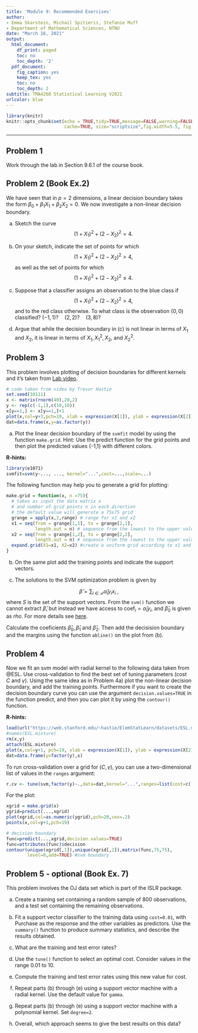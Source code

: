```yaml
---
title: 'Module 9: Recommended Exercises'
author:
- Emma Skarstein, Michail Spitieris, Stefanie Muff
- Department of Mathematical Sciences, NTNU
date: "March 16, 2021"
output:
  html_document:
    df_print: paged
    toc: no
    toc_depth: '2'
  pdf_document:
    fig_caption: yes
    keep_tex: yes
    toc: no
    toc_depth: 2
subtitle: TMA4268 Statistical Learning V2021
urlcolor: blue
---
```


```r
library(knitr)
knitr::opts_chunk$set(echo = TRUE,tidy=TRUE,message=FALSE,warning=FALSE,strip.white=TRUE,prompt=FALSE,
                      cache=TRUE, size="scriptsize",fig.width=5.5, fig.height=5.5)
```

---

## Problem 1

Work through the lab in Section 9.6.1 of the course book.

## Problem 2 (Book Ex.2)

We have seen that in $p = 2$ dimensions, a linear decision boundary takes the form $\beta_0 +\beta_1 X_1 + \beta_2 X_2 = 0$. We now investigate a non-linear decision boundary.

a) Sketch the curve
$$(1 + X_1)^2 + (2 - X_2)^2 = 4.$$

b) On your sketch, indicate the set of points for which $$(1+X_1)^2 +(2-X_2)^2 >4,$$
as well as the set of points for which $$(1+X_1)^2 +(2-X_2)^2 \leq 4.$$

c) Suppose that a classifier assigns an observation to the blue class if
$$(1+X_1)^2 +(2-X_2)^2 >4,$$
and to the red class otherwise. To what class is the observation
$(0, 0)$ classified? $(-1,1)?\quad (2,2)? \quad (3,8)?$

d) Argue that while the decision boundary in (c) is not linear in
terms of $X_1$ and $X_2$, it is linear in terms of $X_1, X_1^2, X_2,$ and 
$X_2^2.$



## Problem 3

This problem involves plotting of decision boundaries for different kernels and it's taken from [Lab video](https://www.youtube.com/watch?v=qhyyufR0930&list=PL5-da3qGB5IDl6MkmovVdZwyYOhpCxo5o&index=5).



```r
# code taken from video by Trevor Hastie
set.seed(10111)
x <- matrix(rnorm(40),20,2)
y <- rep(c(-1,1),c(10,10))
x[y==1,] <- x[y==1,]+1
plot(x,col=y+3,pch=19, xlab = expression(X[1]), ylab = expression(X[2]))
dat=data.frame(x,y=as.factor(y))
```

(a) Plot the linear decision boundary of the `svmfit` model by using the function `make.grid`. Hint: Use the predict function for the grid points and then plot the predicted values {-1,1} with different colors.  

**R-hints:**
```r
library(e1071)
svmfit=svm(y~..., ..., kernel="...",cost=...,scale=...)
```

The following function may help you to generate a grid for plotting:
```r
make.grid = function(x, n =75){
  # takes as input the data matrix x
  # and number of grid points n in each direction
  # the default value will generate a 75x75 grid
  grange = apply(x,2,range) # range for x1 and x2
  x1 = seq(from = grange[1,1], to = grange[2,1], 
           length.out = n) # sequence from the lowest to the upper value of x1
  x2 = seq(from = grange[1,2], to = grange[2,2], 
           length.out = n) # sequence from the lowest to the upper value of x2
  expand.grid(X1=x1, X2=x2) #create a uniform grid according to x1 and x2 values
}
```

(b) On the same plot add the training points and indicate the support vectors.

(c) The solutions to the SVM optimization problem is given by 

$$
\hat{\beta}= \sum_{i\in \mathcal{S}} \hat\alpha_i y_i x_i \ ,
$$
where $S$ is the set of the support vectors. From the `svm()` function we cannot extract $\hat \beta$, but instead we have access to $\text{coef}_i = \hat\alpha_i y_i$, and $\hat\beta_0$ is given as $rho.$ For more details see 
[here](https://cran.r-project.org/web/packages/e1071/vignettes/svminternals.pdf).

Calculate the coeficients $\hat\beta_0, \hat\beta_1$ and $\hat\beta_2.$ Then add the decisision boundary and the margins using the function `abline()` on the plot from (b). 


## Problem 4

Now we fit an svm model with radial kernel to the following data taken from @ESL. Use cross-validation to find the best set of tuning parameters (cost $C$ and $\gamma$). Using the same idea as in Problem 4a) plot the non-linear decision boundary, and add the training points. Furthermore if you want to create the decision boundary curve you can use the argument `decision.values=TRUE` in the function predict, and then you can plot it by using the `contour()` function.

**R-hints:**

```r
load(url("https://web.stanford.edu/~hastie/ElemStatLearn/datasets/ESL.mixture.rda"))
#names(ESL.mixture)
rm(x,y)
attach(ESL.mixture)
plot(x,col=y+1, pch=19, xlab = expression(X[1]), ylab = expression(X[2]))
dat=data.frame(y=factor(y),x)
```

To run cross-validation over a grid for $(C,\gamma)$, you can use a two-dimensional list of values in the `ranges` argument:
```r
r.cv <- tune(svm,factor(y)~.,data=dat,kernel="...",ranges=list(cost=c(...),gamma=c(...)))
```

For the plot:
```r
xgrid = make.grid(x)
ygrid=predict(...,xgrid)
plot(xgrid,col=as.numeric(ygrid),pch=20,cex=.2)
points(x,col=y+1,pch=19)

# decision boundary
func=predict(...,xgrid,decision.values=TRUE)
func=attributes(func)$decision
contour(unique(xgrid[,1]),unique(xgrid[,2]),matrix(func,75,75),
        level=0,add=TRUE) #svm boundary
```



## Problem 5 - optional (Book Ex. 7) 

This problem involves the OJ data set which is part of the ISLR package.

(a) Create a training set containing a random sample of 800 observations, and a test set containing the remaining observations.

(b) Fit a support vector classifier to the training data using `cost=0.01`, with Purchase as the response and the other variables as predictors. Use the `summary()` function to produce summary statistics, and describe the results obtained.

(c) What are the training and test error rates?

(d) Use the `tune()` function to select an optimal cost. Consider values in the range 0.01 to 10.

(e) Compute the training and test error rates using this new value
for cost.

(f) Repeat parts (b) through (e) using a support vector machine with a radial kernel. Use the default value for `gamma`.

(g) Repeat parts (b) through (e) using a support vector machine with a polynomial kernel. Set `degree=2`.

(h) Overall, which approach seems to give the best results on this data?


